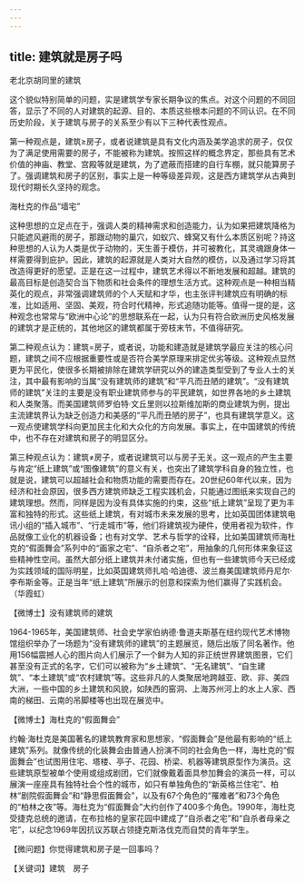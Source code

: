 ```yaml
---
---
---
```

title: 建筑就是房子吗
---




老北京胡同里的建筑



这个貌似特别简单的问题，实是建筑学专家长期争议的焦点。对这个问题的不同回答，显示了不同的人对建筑的起源、目的、本质这些根本问题的不同认识。在不同历史阶段，关于建筑与房子的关系至少有以下三种代表性观点。

第一种观点是，建筑≥房子，或者说建筑是具有文化内涵及美学追求的房子，仅仅为了满足使用需要的房子，不能被称为建筑。按照这样的概念界定，那些具有艺术价值的神庙、教堂、宫殿等就是建筑，为了遮蔽而搭建的自行车棚，就只能算房子了。强调建筑和房子的区别，事实上是一种等级差异观，这是西方建筑学从古典到现代时期长久坚持的观念。

海杜克的作品“墙宅”



这种思想的立足点在于，强调人类的精神需求和创造能力，认为如果把建筑降格为只能遮风避雨的房子，那跟动物的巢穴，如蚁穴、蜂窝又有什么本质区别呢？持这种思想的人认为人类是优于动物的，天生善于模仿，并可被教化，其灵魂跟身体一样需要得到庇护。因此，建筑的起源就是人类对大自然的模仿，以及通过学习将其改造得更好的愿望。正是在这一过程中，建筑艺术得以不断地发展和超越。建筑的最高目标是创造契合当下物质和社会条件的理想生活方式。这种观点是一种相当精英化的观点，非常强调建筑师的个人天赋和才华，也主张评判建筑应有明确的标准，比如适用、坚固、美观，符合时代精神，形式追随功能等。值得一提的是，这种观念也常常与“欧洲中心论”的思想联系在一起，认为只有符合欧洲历史风格发展的建筑才是正统的，其他地区的建筑都属于旁枝末节，不值得研究。



第二种观点认为：建筑=房子，或者说，功能和建造就是建筑学最应关注的核心问题，建筑之间不应根据重要性或是否符合美学原理来排定优劣等级。这种观点显然更为平民化，使很多长期被排除在建筑学研究以外的建造类型受到了专业人士的关注，其中最有影响的当属“没有建筑师的建筑”和“平凡而丑陋的建筑”。“没有建筑师的建筑”关注的主要是没有职业建筑师参与的平民建筑，如世界各地的乡土建筑和人类聚落。而美国建筑师罗伯特·文丘里则以拉斯维加斯的商业建筑为例，提出主流建筑界认为缺乏创造力和美感的“平凡而丑陋的房子”，也具有建筑学意义。这一观点使建筑学科向更加民主化和大众化的方向发展。事实上，在中国建筑的传统中，也不存在对建筑和房子的明显区分。





第三种观点认为：建筑≠房子，或者说建筑可以与房子无关。这一观点的产生主要与肯定“纸上建筑”或“图像建筑”的意义有关，也突出了建筑学科自身的独立性，也就是说，建筑可以超越社会和物质功能的需要而存在。20世纪60年代以来，因为经济和社会原因，很多西方建筑师缺乏工程实践机会，只能通过图纸来实现自己的建筑理想。然而，同样是因为没有具体实施的约束，这些“纸上建筑”呈现了更为丰富和独特的形式。这些纸上建筑，有对城市未来发展的思考，比如英国团体建筑电讯小组的“插入城市”、“行走城市”等，他们将建筑视为硬件，使用者视为软件，作品就像工业化的机器设备；也有对文学、艺术与哲学的诠释，比如美国建筑师海杜克的“假面舞会”系列中的“画家之宅”、“自杀者之宅”，用抽象的几何形体来象征这些精神性空间。虽然大部分纸上建筑并未付诸实施，但也有一些建筑师今天已经成为实践领域的国际明星，比如英国建筑师扎哈·哈迪德、波兰裔美国建筑师丹尼尔·李布斯金等。正是当年“纸上建筑”所展示的创意和探索为他们赢得了实践机会。（华霞虹）





【微博士】没有建筑师的建筑

1964-1965年，美国建筑师、社会史学家伯纳德·鲁道夫斯基在纽约现代艺术博物馆组织举办了一场题为“没有建筑师的建筑”的主题展览，随后出版了同名著作。他用156幅震撼人心的图片向人们展示了一个鲜为人知的非正统世界建筑图景，它们甚至没有正式的名字，它们可以被称为“乡土建筑”、“无名建筑”、“自生建筑”、“本土建筑”或“农村建筑”等。这些非凡的人类聚居地跨越亚、欧、非、美四大洲，一些中国的乡土建筑和风貌，如陕西的窑洞、上海苏州河上的水上人家、西南的梯田、云南的吊脚楼等也出现在展览中。

【微博士】海杜克的“假面舞会”



约翰·海杜克是美国著名的建筑教育家和思想家，“假面舞会”是他最有影响的“纸上建筑”系列。就像传统的化装舞会由普通人扮演不同的社会角色一样，海杜克的“假面舞会”也试图用住宅、塔楼、亭子、花园、桥梁、机器等建筑原型作为演员。这些建筑原型被单个使用或组成剧团，它们就像戴着面具参加舞会的演员一样，可以展演一座座具有独特社会个性的城市，如只有单独角色的“新英格兰住宅”、柏林“剧院假面舞会”和“静思假面舞会”，以及有67个角色的“罹难者”和73个角色的“柏林之夜”等。海杜克为“假面舞会”大约创作了400多个角色。1990年，海杜克受捷克总统的邀请，在布拉格的皇家花园中建成了“自杀者之宅”和“自杀者母亲之宅”，以纪念1969年因抗议苏联占领捷克斯洛伐克而自焚的青年学生。

【微问题】你觉得建筑和房子是一回事吗？

【关键词】建筑　房子
